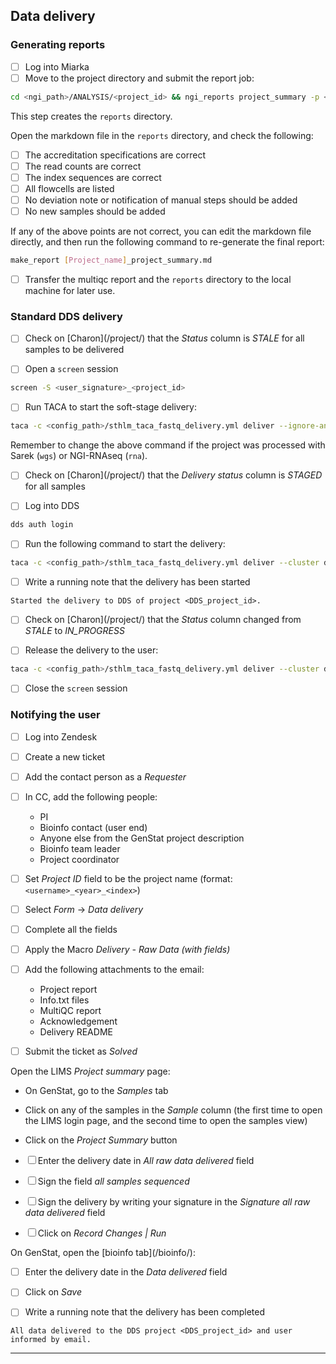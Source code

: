 
## Data delivery

### Generating reports

- [ ] Log into Miarka
- [ ] Move to the project directory and submit the report job:
```bash
cd <ngi_path>/ANALYSIS/<project_id> && ngi_reports project_summary -p <project_id> -s '<author_name>'
```

This step creates the `reports` directory.

Open the markdown file in the `reports` directory, and check the following:

- [ ] The accreditation specifications are correct
- [ ] The read counts are correct
- [ ] The index sequences are correct
- [ ] All flowcells are listed
- [ ] No deviation note or notification of manual steps should be added
- [ ] No new samples should be added

If any of the above points are not correct, you can edit the markdown file directly, and then run the following command to re-generate the final report:
```bash
make_report [Project_name]_project_summary.md
```

- [ ] Transfer the multiqc report and the `reports` directory to the local machine for later use.

### Standard DDS delivery

- [ ] Check on [Charon](<charon_url>/project/<project_id>) that the _Status_ column is _STALE_ for all samples to be delivered

- [ ] Open a `screen` session
```bash
screen -S <user_signature>_<project_id>
```

- [ ] Run TACA to start the soft-stage delivery:
```bash
taca -c <config_path>/sthlm_taca_fastq_delivery.yml deliver --ignore-analysis-status --stage_only project <project_id>
```

::: {.callout-note}
Remember to change the above command if the project was processed with Sarek (`wgs`) or NGI-RNAseq (`rna`).
:::

- [ ] Check on [Charon](<charon_url>/project/<project_id>) that the _Delivery status_ column is _STAGED_ for all samples

- [ ] Log into DDS
```bash
dds auth login
```

- [ ] Run the following command to start the delivery:
```bash
taca -c <config_path>/sthlm_taca_fastq_delivery.yml deliver --cluster dds project <project_id>
```

- [ ] Write a running note that the delivery has been started

```text
Started the delivery to DDS of project <DDS_project_id>.
```

- [ ] Check on [Charon](<charon_url>/project/<project_id>) that the _Status_ column changed from _STALE_ to *IN_PROGRESS*

- [ ] Release the delivery to the user:
```bash
taca -c <config_path>/sthlm_taca_fastq_delivery.yml deliver --cluster dds release-dds-project --dds_project <project_name> --no-dds-mail <project_id>
```

- [ ] Close the `screen` session


### Notifying the user

- [ ] Log into Zendesk

- [ ] Create a new ticket
- [ ] Add the contact person as a _Requester_
- [ ] In CC, add the following people:
  - PI
  - Bioinfo contact (user end)
  - Anyone else from the GenStat project description
  - Bioinfo team leader
  - Project coordinator
- [ ] Set _Project ID_ field to be the project name (format: `<username>_<year>_<index>`)
- [ ] Select _Form_ -> _Data delivery_
- [ ] Complete all the fields
- [ ] Apply the Macro _Delivery - Raw Data (with fields)_
- [ ] Add the following attachments to the email:
  - Project report
  - Info.txt files
  - MultiQC report
  - Acknowledgement
  - Delivery README
- [ ] Submit the ticket as _Solved_

Open the LIMS _Project summary_ page:

- On GenStat, go to the _Samples_ tab
- Click on any of the samples in the _Sample_ column (the first time to open the LIMS login page, and the second time to open the samples view)
- Click on the _Project Summary_ button

- [ ] Enter the delivery date in _All raw data delivered_ field
- [ ] Sign the field _all samples sequenced_
- [ ] Sign the delivery by writing your signature in the _Signature all raw data delivered_ field
- [ ] Click on _Record Changes | Run_

On GenStat, open the [bioinfo tab](<genstat_url>/bioinfo/<project_id>):

- [ ] Enter the delivery date in the _Data delivered_ field
- [ ] Click on _Save_

- [ ] Write a running note that the delivery has been completed

```text
All data delivered to the DDS project <DDS_project_id> and user informed by email.
```

---

